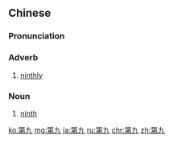 ==Chinese==
{{zh-forms}}

===Pronunciation===
{{zh-pron
|m=dìjiǔ
|c=dai6 gau2
|cat=adv,n
}}

===Adverb===
{{zh-adv}}

# [[ninthly]]

===Noun===
{{zh-noun}}

# [[ninth]]

[[ko:第九]]
[[mg:第九]]
[[ja:第九]]
[[ru:第九]]
[[chr:第九]]
[[zh:第九]]